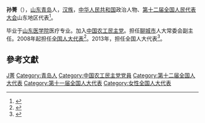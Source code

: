 {{Infobox officeholder
| 姓名          = 孙菁
| 性別                      = 女
| 出生日期                  = {{Birth year and age|1957|3}}
| 出生地點                  = 
| 國籍                      = {{中华人民共和国}}
| 政黨                      = [[中国农工民主党|中国农工民主党]]
| 民族                      =[[汉族|汉族]]
| 母校                      = [[山东医学院|山东医学院]]
| 籍貫                      = [[山东|山东]][[青岛|青岛]]
}}
'''孙菁'''（{{bd|1957年|3月|}}），[[山东|山东]][[青岛|青岛]]人，[[汉族|汉族]]，[[中华人民共和国|中华人民共和国]]政治人物、[[第十二届全国人民代表大会|第十二届全国人民代表大会]]山东地区代表<ref>{{cite web|author=新华网|title=第十一届全国人大代表|url=http://news.xinhuanet.com/ziliao/2008-03/03/content_7708230.htm?node=36628|publisher=新华网|accessdate=2014-01-07|archive-date=2014-01-10|archive-url=https://web.archive.org/web/20140110211415/http://news.xinhuanet.com/ziliao/2008-03/03/content_7708230.htm?node=36628|dead-url=no}}</ref>。

毕业于[[山东医学院|山东医学院]]医疗专业。加入[[中国农工民主党|中国农工民主党]]。担任[[聊城市|聊城市]]人大常委会副主任。2008年起担任[[全国人大代表|全国人大代表]]<ref>{{cite news|title=全国人大代表信息-孙菁|url=http://210.82.31.1:8084/delegate/viewDelegate.action?dbid=111263|accessdate=2013-04-05|newspaper=全国人大网|archive-url=https://web.archive.org/web/20140424094038/http://www.npc.gov.cn/delegate/viewDelegate.action?dbid=111263|archive-date=2014-04-24|dead-url=yes}}</ref>。2013年，担任全国人大代表<ref>{{cite news|title=全国人大代表信息-孙菁|url=http://210.82.31.1:8084/delegate/viewDelegate.action?dbid=121244|accessdate=2013-04-05|newspaper=全国人大网|archiveurl=https://web.archive.org/web/20140424093538/http://www.npc.gov.cn/delegate/viewDelegate.action?dbid=121244|archivedate=2014-04-24|dead-url=no}}</ref>。

==參考文獻==
{{reflist}}

[[Category:孫姓|J菁]]
[[Category:青岛人|Category:青岛人]]
[[Category:中国农工民主党党員|Category:中国农工民主党党員]]
[[Category:第十二届全国人大代表|Category:第十二届全国人大代表]]
[[Category:第十一届全国人大代表|Category:第十一届全国人大代表]]
[[Category:女性全国人大代表|Category:女性全国人大代表]]

{{中国政治人物小作品}}